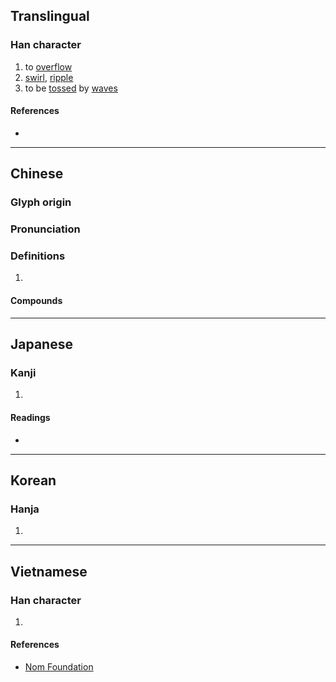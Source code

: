 {{also|瀁}}
{{character info/new}}
==Translingual==

===Han character===
{{Han char|rn=85|rad=水|as=11|sn=14|four=38132|canj=ETGE|ids=⿰氵羕}}

# to [[overflow]]
# [[swirl]], [[ripple]]
# to be [[tossed]] by [[wave]]s

====References====
* {{Han ref|kx=0648.050|dkj=18184|dj=1058.020|hdz=31729.110|uh=6F3E|ud=28478|bh=BA79|bd=47737}}

----

==Chinese==
{{zh-forms}}

===Glyph origin===
{{Han etym}}
{{Han compound|水|羕|c1=s|c2=p|t1=water|ls=psc}}

===Pronunciation===
{{zh-pron
|m=yàng
|c=joeng6
|mn=qz,xm:iōng/zz:iāng
|mc=y
|oc=y
|cat=v
}}

===Definitions===
{{zh-hanzi}}

# {{rfdef|zh}}

====Compounds====
{{zh-der|屈漾|滉漾|漾漾|神魂蕩漾|春心蕩漾|漾奶|潢漾|波漾|盪漾|波光蕩漾|漾舟|死模活漾|撇漾|蕩漾|飛漾|餘波盪漾}}

----

==Japanese==

===Kanji===
{{ja-kanji|grade=|rs=水11}}

# {{defn|lang=ja|sort=水11}}

====Readings====
* {{ja-readings|on=[[よう]] (yō)|kun=[[ただよう]] (tadayou)}}

----

==Korean==

===Hanja===
{{ko-hanja|hangeul=양|eumhun=|rv=yang|mr=yang|y=yang}}

# {{defn|lang=ko|sort=水11}}

----

==Vietnamese==

===Han character===
{{vi-readings|rs=水11| hanviet = dạng}}

# {{defn|lang=vi|sort=水11}}

====References====
*[http://nomfoundation.org/common/nom_details.php?codepoint=6f3e Nom Foundation]